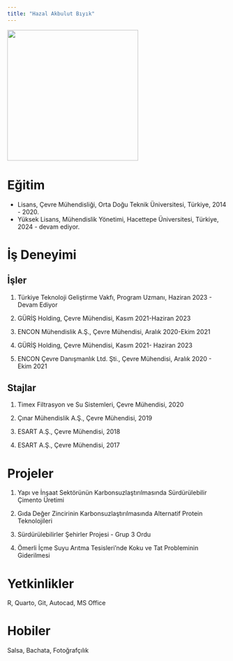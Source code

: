 ```yaml
---
title: "Hazal Akbulut Bıyık"
---
```


![](images/hazalakbulutbiyik.jpg){fig-align="center" width="300"}

# Eğitim

-   Lisans, Çevre Mühendisliği, Orta Doğu Teknik Üniversitesi, Türkiye, 2014 - 2020.
-   Yüksek Lisans, Mühendislik Yönetimi, Hacettepe Üniversitesi, Türkiye, 2024 - devam ediyor.

# İş Deneyimi

## İşler

1.  Türkiye Teknoloji Geliştirme Vakfı, Program Uzmanı, Haziran 2023 - Devam Ediyor

2.  GÜRİŞ Holding, Çevre Mühendisi, Kasım 2021-Haziran 2023

2.  ENCON Mühendislik A.Ş., Çevre Mühendisi, Aralık 2020-Ekim 2021

2.  GÜRİŞ Holding, Çevre Mühendisi, Kasım 2021- Haziran 2023

3.  ENCON Çevre Danışmanlık Ltd. Şti., Çevre Mühendisi, Aralık 2020 - Ekim 2021


## Stajlar

1.  Timex Filtrasyon ve Su Sistemleri, Çevre Mühendisi, 2020

2.  Çınar Mühendislik A.Ş., Çevre Mühendisi, 2019

3.  ESART A.Ş., Çevre Mühendisi, 2018

3.  ESART A.Ş., Çevre Mühendisi, 2017


# Projeler

1.  Yapı ve İnşaat Sektörünün Karbonsuzlaştırılmasında Sürdürülebilir Çimento Üretimi

2.  Gıda Değer Zincirinin Karbonsuzlaştırılmasında Alternatif Protein Teknolojileri

3.  Sürdürülebilirler Şehirler Projesi - Grup 3 Ordu

4.  Ömerli İçme Suyu Arıtma Tesisleri'nde Koku ve Tat Probleminin Giderilmesi


# Yetkinlikler

R, Quarto, Git, Autocad, MS Office

# Hobiler

Salsa, Bachata, Fotoğrafçılık
